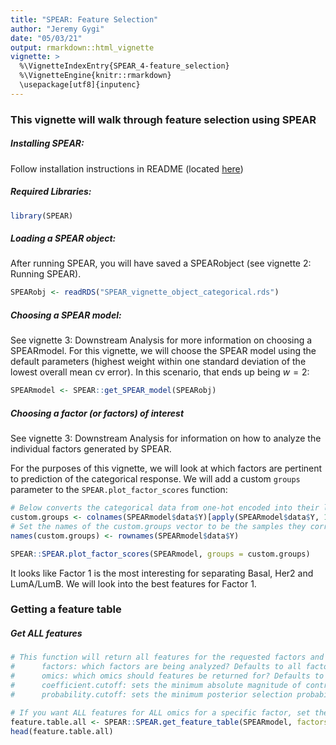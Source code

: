 ```yaml
---
title: "SPEAR: Feature Selection"
author: "Jeremy Gygi"
date: "05/03/21"
output: rmarkdown::html_vignette
vignette: >
  %\VignetteIndexEntry{SPEAR_4-feature_selection}
  %\VignetteEngine{knitr::rmarkdown}
  \usepackage[utf8]{inputenc}
---
```


### This vignette will walk through feature selection using SPEAR

##### Installing SPEAR:

Follow installation instructions in README (located [here](https://github.com/jgygi/SPEAR))

##### Required Libraries:

```r
library(SPEAR)
```

##### Loading a SPEAR object:

After running SPEAR, you will have saved a SPEARobject (see vignette 2: Running SPEAR).

```r
SPEARobj <- readRDS("SPEAR_vignette_object_categorical.rds")
```

##### Choosing a SPEAR model:

See vignette 3: Downstream Analysis for more information on choosing a SPEARmodel. For this vignette, we will choose the SPEAR model using the default parameters (highest weight within one standard deviation of the lowest overall mean cv error). In this scenario, that ends up being $w = 2$:

```r
SPEARmodel <- SPEAR::get_SPEAR_model(SPEARobj)
```

##### Choosing a factor (or factors) of interest

See vignette 3: Downstream Analysis for information on how to analyze the individual factors generated by SPEAR.

For the purposes of this vignette, we will look at which factors are pertinent to prediction of the categorical response. We will add a custom `groups` parameter to the `SPEAR.plot_factor_scores` function:

```r
# Below converts the categorical data from one-hot encoded into their labels (the column names):
custom.groups <- colnames(SPEARmodel$data$Y)[apply(SPEARmodel$data$Y, 1, which.max)]
# Set the names of the custom.groups vector to be the samples they correspond to (can use rownames):
names(custom.groups) <- rownames(SPEARmodel$data$Y)

SPEAR::SPEAR.plot_factor_scores(SPEARmodel, groups = custom.groups)
```

It looks like Factor 1 is the most interesting for separating Basal, Her2 and LumA/LumB. We will look into the best features for Factor 1.

### Getting a feature table

##### Get ALL features

```r
# This function will return all features for the requested factors and omics that meet the thresholds set by the coefficient.cutoff and probability.cutoff parameters.
#      factors: which factors are being analyzed? Defaults to all factors, but examples include: 1, c(1, 2, 3), c(1, 4)
#      omics: which omics should features be returned for? Defaults to all omics, but can specify omics based on their names
#      coefficient.cutoff: sets the minimum absolute magnitude of contribution for a feature. Defaults to .01
#      probability.cutoff: sets the minimum posterior selection probability for a feature. Defaults to .5

# If you want ALL features for ALL omics for a specific factor, set the cutoff parameters to 0:
feature.table.all <- SPEAR::SPEAR.get_feature_table(SPEARmodel, factors = 1, coefficient.cutoff = 0, probability.cutoff = 0)
head(feature.table.all)
```




